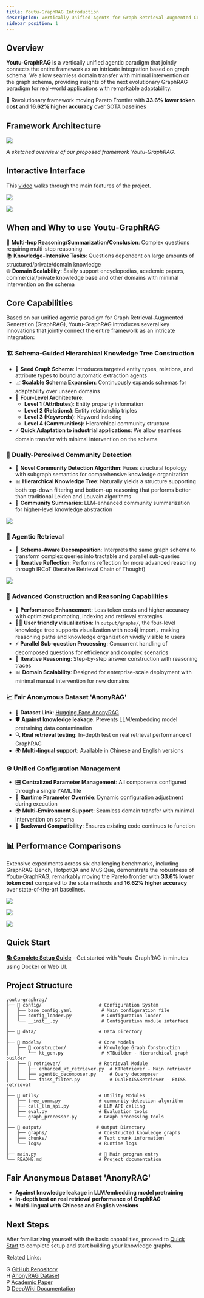 ```yaml
---
title: Youtu-GraphRAG Introduction
description: Vertically Unified Agents for Graph Retrieval-Augmented Complex Reasoning - Revolutionary framework moving Pareto Frontier with 33.6% lower token cost and 16.62% higher accuracy over SOTA baselines.
sidebar_position: 1
---
```


## Overview

**Youtu-GraphRAG** is a vertically unified agentic paradigm that jointly connects the entire framework as an intricate integration based on graph schema. We allow seamless domain transfer with minimal intervention on the graph schema, providing insights of the next evolutionary GraphRAG paradigm for real-world applications with remarkable adaptability.

🚀 Revolutionary framework moving Pareto Frontier with **33.6% lower token cost** and **16.62% higher accuracy** over SOTA baselines

## Framework Architecture

![](https://cdn.jsdelivr.net/gh/AllenWriter/picgo-images@main/images/20251020143857.png)

*A sketched overview of our proposed framework Youtu-GraphRAG.*

## Interactive Interface

This [video](https://youtu.be/fVUsgClHqwc) walks through the main features of the project.

![](https://cdn.jsdelivr.net/gh/AllenWriter/picgo-images@main/images/202510201506606.png)

![](https://cdn.jsdelivr.net/gh/AllenWriter/picgo-images@main/images/202510201506480.png)


## When and Why to use Youtu-GraphRAG

🔗 **Multi-hop Reasoning/Summarization/Conclusion**: Complex questions requiring multi-step reasoning  
📚 **Knowledge-Intensive Tasks**: Questions dependent on large amounts of structured/private/domain knowledge  
🌐 **Domain Scalability**: Easily support encyclopedias, academic papers, commercial/private knowledge base and other domains with minimal intervention on the schema

## Core Capabilities

Based on our unified agentic paradigm for Graph Retrieval-Augmented Generation (GraphRAG), Youtu-GraphRAG introduces several key innovations that jointly connect the entire framework as an intricate integration:

### 🏗️ Schema-Guided Hierarchical Knowledge Tree Construction

- 🌱 **Seed Graph Schema**: Introduces targeted entity types, relations, and attribute types to bound automatic extraction agents
- 📈 **Scalable Schema Expansion**: Continuously expands schemas for adaptability over unseen domains
- 🏢 **Four-Level Architecture**: 
  - **Level 1 (Attributes)**: Entity property information
  - **Level 2 (Relations)**: Entity relationship triples
  - **Level 3 (Keywords)**: Keyword indexing
  - **Level 4 (Communities)**: Hierarchical community structure
- ⚡ **Quick Adaptation to industrial applications**: We allow seamless domain transfer with minimal intervention on the schema

### 🌳 Dually-Perceived Community Detection

- 🔬 **Novel Community Detection Algorithm**: Fuses structural topology with subgraph semantics for comprehensive knowledge organization
- 📊 **Hierarchical Knowledge Tree**: Naturally yields a structure supporting both top-down filtering and bottom-up reasoning that performs better than traditional Leiden and Louvain algorithms
- 📝 **Community Summaries**: LLM-enhanced community summarization for higher-level knowledge abstraction

![](https://cdn.jsdelivr.net/gh/AllenWriter/picgo-images@main/images/202510201513515.png)

### 🤖 Agentic Retrieval

- 🎯 **Schema-Aware Decomposition**: Interprets the same graph schema to transform complex queries into tractable and parallel sub-queries
- 🔄 **Iterative Reflection**: Performs reflection for more advanced reasoning through IRCoT (Iterative Retrieval Chain of Thought)

![](https://cdn.jsdelivr.net/gh/AllenWriter/picgo-images@main/images/202510201514908.png)

### 🧠 Advanced Construction and Reasoning Capabilities

- 🎯 **Performance Enhancement**: Less token costs and higher accuracy with optimized prompting, indexing and retrieval strategies
- 🤹‍♀️ **User friendly visualization**: In `output/graphs/`, the four-level knowledge tree supports visualization with neo4j import，making reasoning paths and knowledge organization vividly visible to users
- ⚡ **Parallel Sub-question Processing**: Concurrent handling of decomposed questions for efficiency and complex scenarios
- 🤔 **Iterative Reasoning**: Step-by-step answer construction with reasoning traces
- 📊 **Domain Scalability**: Designed for enterprise-scale deployment with minimal manual intervention for new domains

### 📈 Fair Anonymous Dataset 'AnonyRAG'

- 🔗 **Dataset Link**: [Hugging Face AnonyRAG](https://huggingface.co/datasets/Youtu-Graph/AnonyRAG)
- 🛡️ **Against knowledge leakage**: Prevents LLM/embedding model pretraining data contamination
- 🔍 **Real retrieval testing**: In-depth test on real retrieval performance of GraphRAG
- 🌍 **Multi-lingual support**: Available in Chinese and English versions

### ⚙️ Unified Configuration Management

- 🎛️ **Centralized Parameter Management**: All components configured through a single YAML file
- 🔧 **Runtime Parameter Override**: Dynamic configuration adjustment during execution
- 🌍 **Multi-Environment Support**: Seamless domain transfer with minimal intervention on schema
- 🔄 **Backward Compatibility**: Ensures existing code continues to function

## 📊 Performance Comparisons

Extensive experiments across six challenging benchmarks, including GraphRAG-Bench, HotpotQA and MuSiQue, demonstrate the robustness of Youtu-GraphRAG, remarkably moving the Pareto frontier with **33.6% lower token cost** compared to the sota methods and **16.62% higher accuracy** over state-of-the-art baselines.

![](https://cdn.jsdelivr.net/gh/AllenWriter/picgo-images@main/images/202510201519961.png)

![](https://cdn.jsdelivr.net/gh/AllenWriter/picgo-images@main/images/202510201519950.png)

![](https://cdn.jsdelivr.net/gh/AllenWriter/picgo-images@main/images/202510201519584.png)

## Quick Start

**[📚 Complete Setup Guide](/docs/en/quick-start)** - Get started with Youtu-GraphRAG in minutes using Docker or Web UI.

## Project Structure

```
youtu-graphrag/
├── 📁 config/                     # Configuration System
│   ├── base_config.yaml           # Main configuration file
│   ├── config_loader.py           # Configuration loader
│   └── __init__.py                # Configuration module interface
│
├── 📁 data/                       # Data Directory
│
├── 📁 models/                     # Core Models
│   ├── 📁 constructor/            # Knowledge Graph Construction
│   │   └── kt_gen.py              # KTBuilder - Hierarchical graph builder
│   ├── 📁 retriever/              # Retrieval Module
│   │   ├── enhanced_kt_retriever.py  # KTRetriever - Main retriever
│   │   ├── agentic_decomposer.py     # Query decomposer
│   └── └── faiss_filter.py           # DualFAISSRetriever - FAISS retrieval
│
├── 📁 utils/                      # Utility Modules
│   ├── tree_comm.py              # community detection algorithm
│   ├── call_llm_api.py           # LLM API calling
│   ├── eval.py                   # Evaluation tools
│   └── graph_processor.py        # Graph processing tools
│
├── 📁 output/                    # Output Directory
│   ├── graphs/                   # Constructed knowledge graphs
│   ├── chunks/                   # Text chunk information
│   └── logs/                     # Runtime logs
│
├── main.py                       # 🎯 Main program entry
└── README.md                     # Project documentation
```

## Fair Anonymous Dataset 'AnonyRAG'

- **Against knowledge leakage in LLM/embedding model pretraining**
- **In-depth test on real retrieval performance of GraphRAG**
- **Multi-lingual with Chinese and English versions**

## Next Steps

After familiarizing yourself with the basic capabilities, proceed to [Quick Start](/docs/en/quick-start) to complete setup and start building your knowledge graphs.

Related Links:

<div className="space-y-3">
  <div className="flex items-center gap-3">
    <span className="w-6 h-6 bg-gray-200 rounded flex items-center justify-center">G</span>
    <a href="https://github.com/TencentCloudADP/youtu-graphrag" className="hover:underline">
      GitHub Repository
    </a>
  </div>
  <div className="flex items-center gap-3">
    <span className="w-6 h-6 bg-yellow-200 rounded flex items-center justify-center">H</span>
    <a href="https://huggingface.co/datasets/Youtu-Graph/AnonyRAG" className="hover:underline">
      AnonyRAG Dataset
    </a>
  </div>
  <div className="flex items-center gap-3">
    <span className="w-6 h-6 bg-red-200 rounded flex items-center justify-center">P</span>
    <a href="https://arxiv.org/abs/2508.19855" className="hover:underline">
      Academic Paper
    </a>
  </div>
  <div className="flex items-center gap-3">
    <span className="w-6 h-6 bg-blue-200 rounded flex items-center justify-center">D</span>
    <a href="https://deepwiki.com/TencentCloudADP/youtu-graphrag" className="hover:underline">
      DeepWiki Documentation
    </a>
  </div>
</div>

